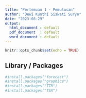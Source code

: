 ```yaml
---
title: "Pertemuan 1 - Pemulusan"
author: "Dewi Kunthi Siswati Suryo"
date: "2023-08-29"
output:
  html_document : default
  pdf_document  : default
  word_document : default
---
```


```r
knitr::opts_chunk$set(echo = TRUE)
```

## Library / Packages

```r
#install.packages("forecast")
#install.packages("graphics")
#install.packages("TTR")
#install.packages("TSA")
```